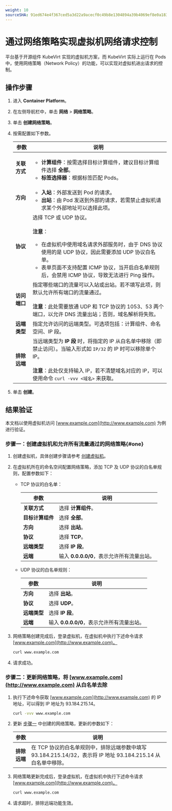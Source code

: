 ```yaml
---
weight: 10
sourceSHA: 91ed674e4f367ced5a3d22a9acecf0c49b8e1304894a39b4069ef8e0a183f72d
---
```


# 通过网络策略实现虚拟机网络请求控制

平台基于开源组件 KubeVirt 实现的虚拟机方案，而 KubeVirt 实际上运行在 Pods 中，使用网络策略（Network Policy）的功能，可以实现对虚拟机进出请求的控制。

## 操作步骤

1. 进入 **Container Platform**。

2. 在左侧导航栏中，单击 **网络** > **网络策略**。

3. 单击 **创建网络策略**。

4. 按需配置如下参数。

   | 参数                    | 说明                                                                                                                                                                                                                                                   |
   | ----------------------- | -------------------------------------------------------------------------------------------------------------------------------------------------------------------------------------------------------------------------------------------------------- |
   | **关联方式**           | <ul><li>**计算组件**：按需选择目标计算组件，建议目标计算组件选择 **全部**。</li><li>**标签选择器**：根据标签匹配 Pods。</li></ul>                                                                                                           |
   | **方向**                | <ul><li>**入站**：外部发送到 Pod 的请求。</li><li>**出站**：由 Pod 发送到外部的请求，若需禁止虚拟机请求某个外部地址可以选择此项。</li></ul>                                                                                               |
   | **协议**                | 选择 TCP 或 UDP 协议。<br/><br/>**注意**：<ul><li>在虚拟机中使用域名请求外部服务时，由于 DNS 协议使用的是 UDP 协议，因此需要添加 UDP 协议白名单。</li><li>表单页面不支持配置 ICMP 协议，当开启白名单规则后，会禁用 ICMP 协议，导致无法进行 Ping 操作。</li></ul>            |
   | **访问端口**            | 指定哪些端口的流量可以入站或出站。若不填写此项，则默认允许所有端口的流量通过。<br/><br/>**注意**：此处需要放通 UDP 和 TCP 协议的 1053、53 两个端口，以允许 DNS 流量出站；否则，域名解析将失败。                                                        |
   | **远端类型**            | 指定允许访问的远端类型。可选项包括：计算组件、命名空间、IP 段。                                                                                                                                                                                 |
   | **排除远端**            | 当远端类型为 **IP 段** 时，将指定的 IP 从白名单中移除（即禁止访问）。当输入形式如 `IP/32` 的 IP 时可以移除单个 IP。<br/><br/>**注意**：此处仅支持输入 IP，若不清楚域名对应的 IP，可以使用命令 `curl -vvv <域名>` 来获取。                   |

5. 单击 **创建**。

## 结果验证

本文档以使用虚拟机访问 [www.example.com](http://www.example.com) 为例进行验证。

### 步骤一：创建虚拟机和允许所有流量通过的网络策略\{#one}

1. 创建虚拟机，具体创建步骤请参考 [创建虚拟机](../../virtual_machine/functions/create_virtual_machine.mdx)。

2. 在虚拟机所在的命名空间配置网络策略，添加 TCP 及 UDP 协议的白名单规则，配置参数如下：

   - TCP 协议的白名单：

     | 参数                  | 说明                                                                                 |
     | --------------------- | ------------------------------------------------------------------------------------ |
     | **关联方式**         | 选择 **计算组件**。                                                                 |
     | **目标计算组件**     | 选择 **全部**。                                                                       |
     | **方向**              | 选择 **出站**。                                                                      |
     | **协议**             | 选择 **TCP**。                                                                       |
     | **远端类型**         | 选择 **IP 段**。                                                                     |
     | **远端**             | 输入 **0.0.0.0/0**，表示允许所有流量出站。                                           |

   - UDP 协议的白名单规则：

     | 参数                 | 说明                                                                                 |
     | -------------------- | ------------------------------------------------------------------------------------ |
     | **方向**            | 选择 **出站**。                                                                      |
     | **协议**            | 选择 **UDP**。                                                                       |
     | **远端类型**        | 选择 **IP 段**。                                                                     |
     | **远端**            | 输入 **0.0.0.0/0**，表示允许所有流量出站。                                           |

3. 网络策略创建完成后，登录虚拟机，在虚拟机中执行下述命令请求 [www.example.com](http://www.example.com)。

   ```bash
   curl www.example.com
   ```

4. 请求成功。

### 步骤二：更新网络策略，将 [www.example.com](http://www.example.com) 从白名单去除

1. 执行下述命令获取 [www.example.com](http://www.example.com) 的 IP 地址，可以得到 IP 地址为 93.184.215.14。

   ```bash
   curl -vvv www.example.com
   ```

2. 更新 [步骤一](#one) 中创建的网络策略，更新的参数如下：

   | 参数                  | 说明                                                                                                                                          |
   |-----------------------|-----------------------------------------------------------------------------------------------------------------------------------------------|
   | **排除远端**          | 在 TCP 协议的白名单规则中，排除远端参数中填写 93.184.215.14/32，表示将 IP 地址 93.184.215.14 从白名单中移除。                                           |

3. 网络策略更新完成后，登录虚拟机，在虚拟机中执行下述命令请求 [www.example.com](http://www.example.com)。

   ```bash
   curl www.example.com
   ```

4. 请求超时，排除远端功能生效。
